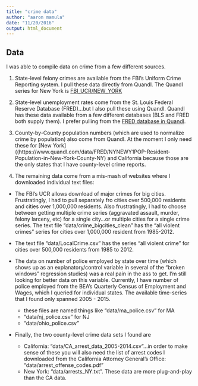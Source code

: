 ```yaml
---
title: "crime data"
author: "aaron mamula"
date: "11/20/2016"
output: html_document
---
```



## Data

I was able to compile data on crime from a few different sources.

1. State-level felony crimes are available from the FBI's Uniform Crime Reporting system.  I pull these data directly from Quandl.  The Quandl series for New York is [FBI_UCR/NEW_YORK](https://www.quandl.com/data/FBI_UCR/NEW_YORK-Estimated-Crime-In-New-York)

2. State-level unemployment rates come from the St. Louis Federal Reserve Database (FRED)...but I also pull these using Quandl.  Quandl has these data available from a few different databases (BLS and FRED both supply them).  I prefer pulling from the [FRED database in Quandl]( https://www.quandl.com/data/FRBC/UNEMP_ST_CA-Unemployment-California).

3.  County-by-County population numbers (which are used to normalize crime by population) also come from Quandl.  At the moment I only need these for [New York]((https://www.quandl.com/data/FRED/NYNEWY1POP-Resident-Population-in-New-York-County-NY) and California because those are the only states that I have county-level crime reports. 

4. The remaining data come from a mis-mash of websites where I downloaded individual text files:

* The FBI's UCR allows download of major crimes for big cities.  Frustratingly, I had to pull separately fro cities over 500,000 residents and cities over 1,000,000 residents.  Also frustratingly, I had to choose between getting multiple crime series (aggravated assault, murder, felony larceny, etc) for a single city...or multiple cities for a single crime series.  The text file "data/crime_bigcities_clean" has the "all violent crimes" series for cities over 1,000,000 resident from 1985-2012.

* The text file "data/LocalCrime.csv" has the series "all violent crime" for cities over 500,000 residents from 1985 to 2012.

* The data on number of police employed by state over time (which shows up as an explanatory/control variable in several of the "broken windows" regression studies) was a real pain in the ass to get.  I'm still looking for better data on this variable.  Currently, I have number of police employed from the BEA's Quarterly Census of Employment and Wages, which I queried for individual states.  The available time-series that I found only spanned 2005 - 2015.  

  * these files are named things like "data/ma_police.csv" for MA
  * "data/nj_police.csv" for NJ
  * "data/ohio_police.csv"

* Finally, the two county-level crime data sets I found are

  * California: "data/CA_arrest_data_2005-2014.csv"...in order to make sense of these you will also need the list of arrest codes I downloaded from the California Attorney General's Office: "data/arrest_offense_codes.pdf"
  * New York: "data/arrests_NY.txt".  These data are more plug-and-play than the CA data. 
